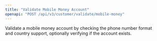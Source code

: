 ```yaml
---
title: "Validate Mobile Money Account"
openapi: "POST /api/v3/customer/validate/mobile-money"
---
```


Validate a mobile money account by checking the phone number format and country support, optionally verifying if the account exists.
